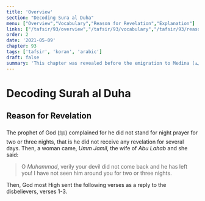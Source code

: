 ```yaml
---
title: 'Overview'
section: "Decoding Sura al Duha"
menu: ["Overview","Vocabulary","Reason for Revelation","Explanation"]
links: ["/tafsir/93/overview","/tafsir/93/vocabulary","/tafsir/93/reason","/tafsir/93/explanation"]
order: 2
date: '2021-05-09'
chapter: 93
tags: ['tafsir', 'koran', 'arabic']
draft: false
summary: 'This chapter was revealed before the emigration to Medina (مكية). It talks about the character/personality of the greatest prophet, peace be upon him, and the blessings and graces that Allah most High bestowed upon him in this world and the next so that he could thank Him by these amazing blessings.'
---
```


# Decoding Surah al Duha

## Reason for Revelation

The prophet of God (ﷺ) complained for he did not stand for night prayer for two or three nights, that is he did not receive any revelation for several days. Then, a woman came, *Umm Jamil*, the wife of *Abu Lahab* and she said:

> O *Muhammad*, verily your devil did not come back and he has left you! I have not seen him around you for two or three nights. 

Then, God most High sent the following verses as a reply to the disbelievers, verses 1-3.
